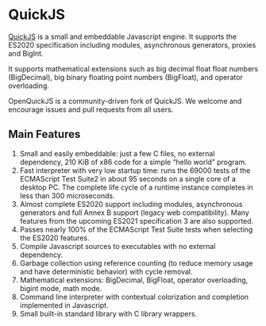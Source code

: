 # QuickJS

[QuickJS](https://bellard.org/quickjs/) is a small and embeddable Javascript engine. It supports the ES2020 specification including modules, asynchronous generators, proxies and BigInt.

It supports mathematical extensions such as big decimal float float numbers (BigDecimal), big binary floating point numbers (BigFloat), and operator overloading.

OpenQuickJS is a community-driven fork of QuickJS. We welcome and encourage issues and pull requests from all users.

## Main Features

1. Small and easily embeddable: just a few C files, no external dependency, 210 KiB of x86 code for a simple “hello world” program.
2. Fast interpreter with very low startup time: runs the 69000 tests of the ECMAScript Test Suite2 in about 95 seconds on a single core of a desktop PC. The complete life cycle of a runtime instance completes in less than 300 microseconds.
3. Almost complete ES2020 support including modules, asynchronous generators and full Annex B support (legacy web compatibility). Many features from the upcoming ES2021 specification 3 are also supported.
4. Passes nearly 100% of the ECMAScript Test Suite tests when selecting the ES2020 features.
5. Compile Javascript sources to executables with no external dependency.
6. Garbage collection using reference counting (to reduce memory usage and have deterministic behavior) with cycle removal.
7. Mathematical extensions: BigDecimal, BigFloat, operator overloading, bigint mode, math mode.
8. Command line interpreter with contextual colorization and completion implemented in Javascript.
9. Small built-in standard library with C library wrappers.
